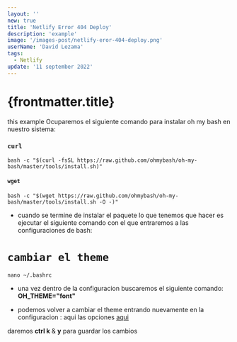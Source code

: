 ```yaml
---
layout: ''
new: true
title: 'Netlify Error 404 Deploy'
description: 'example'
image: '/images-post/netlify-eror-404-deploy.png'
userName: 'David Lezama'
tags:
  - Netlify
update: '11 september 2022'
---
```


# {frontmatter.title}

this example
Ocuparemos el siguiente comando para instalar oh my bash en nuestro sistema:

### `curl`

```
bash -c "$(curl -fsSL https://raw.github.com/ohmybash/oh-my-bash/master/tools/install.sh)"
```

#### `wget`

```
bash -c "$(wget https://raw.github.com/ohmybash/oh-my-bash/master/tools/install.sh -O -)"
```

- cuando se termine de instalar el paquete lo que tenemos que hacer es ejecutar el siguiente comando con el que entraremos a las configuraciones de bash:

# `cambiar el theme`

```
nano ~/.bashrc
```

- una vez dentro de la configuracion buscaremos el siguiente comando: **OH_THEME="font"**

- podemos volver a cambiar el theme entrando nuevamente en la configuracion : aqui las opciones [aqui](https://github.com/ohmybash/oh-my-bash/wiki/Themes)

daremos **ctrl k** & **y** para guardar los cambios

